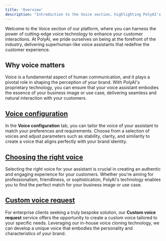 ```yaml
---
title: 'Overview'
description: "Introduction to the Voice section, highlighting PolyAI's leadership in voice technology"
---
```


Welcome to the Voice section of our platform, where you can harness the power of cutting-edge voice technology to enhance your
customer interactions. At PolyAI, we pride ourselves on being at the forefront of the industry, delivering superhuman-like voice
 assistants that redefine the customer experience.

## Why voice matters

Voice is a fundamental aspect of human communication, and it plays a pivotal role in shaping the perception of your brand. With
PolyAI's proprietary technology, you can ensure that your voice assistant embodies the essence of your business image or use case,
 delivering seamless and natural interaction with your customers.

## [Voice configuration](./configure)

In the **Voice configuration** tab, you can tailor the voice of your assistant to match your preferences and requirements. Choose
 from a selection of voices and adjust parameters such as stability, clarity, and similarity to create a voice that aligns perfectly
  with your brand identity.

## [Choosing the right voice](./what-is-good-voice)

Selecting the right voice for your assistant is crucial in creating an authentic and engaging experience for your customers. Whether
 you're aiming for professionalism, friendliness, or sophistication, PolyAI's technology enables you to find the perfect match for
 your business image or use case.

## [Custom voice request](./custom-voice-request)

For enterprise clients seeking a truly bespoke solution, our **Custom voice request** service offers the opportunity to create a
custom voice tailored to your specific needs. Leveraging our in-house voice cloning technology, we can develop a unique voice that
embodies the personality and characteristics of your brand.


